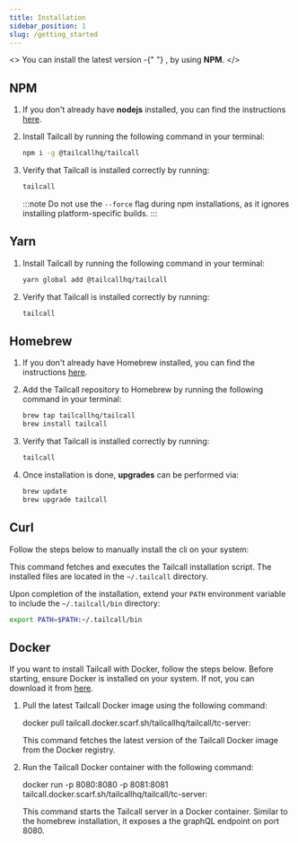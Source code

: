 ```yaml
---
title: Installation
sidebar_position: 1
slug: /getting_started
---
```



<>
  You can install the latest version -{" "}
  <b>
    <Version />
  </b>
  , by using
  <b> NPM</b>.
</>

## NPM

1. If you don't already have **nodejs** installed, you can find the instructions [here](https://nodejs.org/en/learn/getting-started/how-to-install-nodejs).
2. Install Tailcall by running the following command in your terminal:
   ```bash
   npm i -g @tailcallhq/tailcall
   ```
3. Verify that Tailcall is installed correctly by running:

   ```bash
   tailcall
   ```

   :::note
   Do not use the `--force` flag during npm installations, as it ignores installing platform-specific builds.
   :::

## Yarn

1. Install Tailcall by running the following command in your terminal:
   ```bash
   yarn global add @tailcallhq/tailcall
   ```
2. Verify that Tailcall is installed correctly by running:

   ```bash
   tailcall
   ```

## Homebrew

1. If you don't already have Homebrew installed, you can find the instructions [here](https://brew.sh/).

2. Add the Tailcall repository to Homebrew by running the following command in your terminal:
   ```bash
   brew tap tailcallhq/tailcall
   brew install tailcall
   ```
3. Verify that Tailcall is installed correctly by running:

   ```bash
   tailcall
   ```

4. Once installation is done, **upgrades** can be performed via:

   ```bash
   brew update
   brew upgrade tailcall
   ```

## Curl

Follow the steps below to manually install the cli on your system:

<InstallCommand />

This command fetches and executes the Tailcall installation script. The installed files are located in the `~/.tailcall` directory.

Upon completion of the installation, extend your `PATH` environment variable to include the `~/.tailcall/bin` directory:

```bash
export PATH=$PATH:~/.tailcall/bin
```

## Docker

If you want to install Tailcall with Docker, follow the steps below. Before starting, ensure Docker is installed on your system. If not, you can download it from [here](https://www.docker.com/products/docker-desktop).

1. Pull the latest Tailcall Docker image using the following command:

   <CodeBlock language="bash">
     docker pull tailcall.docker.scarf.sh/tailcallhq/tailcall/tc-server:
     <Version />
   </CodeBlock>

   This command fetches the latest version of the Tailcall Docker image from the Docker registry.

2. Run the Tailcall Docker container with the following command:

   <CodeBlock language="bash">
     docker run -p 8080:8080 -p 8081:8081 tailcall.docker.scarf.sh/tailcallhq/tailcall/tc-server:
     <Version />
   </CodeBlock>

   This command starts the Tailcall server in a Docker container. Similar to the homebrew installation, it exposes a the graphQL endpoint on port 8080.

[tc]: /docs/intro/cli
[CLI]: /docs/intro/cli
